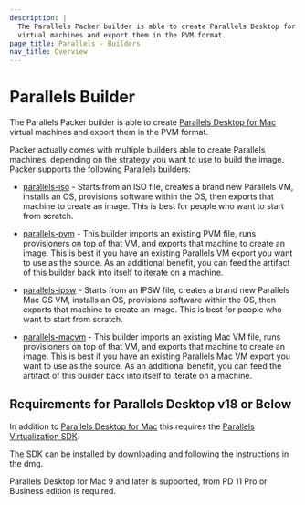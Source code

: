 ```yaml
---
description: |
  The Parallels Packer builder is able to create Parallels Desktop for Mac
  virtual machines and export them in the PVM format.
page_title: Parallels - Builders
nav_title: Overview
---
```


# Parallels Builder

The Parallels Packer builder is able to create [Parallels Desktop for
Mac](https://www.parallels.com/products/desktop/) virtual machines and export
them in the PVM format.

Packer actually comes with multiple builders able to create Parallels machines,
depending on the strategy you want to use to build the image. Packer supports
the following Parallels builders:

- [parallels-iso](/packer/plugins/builders/parallels/iso) - Starts from an ISO
  file, creates a brand new Parallels VM, installs an OS, provisions software
  within the OS, then exports that machine to create an image. This is best
  for people who want to start from scratch.

- [parallels-pvm](/packer/plugins/builders/parallels/pvm) - This builder imports
  an existing PVM file, runs provisioners on top of that VM, and exports that
  machine to create an image. This is best if you have an existing Parallels
  VM export you want to use as the source. As an additional benefit, you can
  feed the artifact of this builder back into itself to iterate on a machine.

- [parallels-ipsw](/packer/plugins/builders/parallels/ipsw) - Starts from an IPSW
  file, creates a brand new Parallels Mac OS VM, installs an OS, provisions software
  within the OS, then exports that machine to create an image. This is best
  for people who want to start from scratch.

- [parallels-macvm](/packer/plugins/builders/parallels/macvm) - This builder imports
  an existing Mac VM file, runs provisioners on top of that VM, and exports that
  machine to create an image. This is best if you have an existing Parallels
  Mac VM export you want to use as the source. As an additional benefit, you can
  feed the artifact of this builder back into itself to iterate on a machine.

## Requirements for Parallels Desktop v18 or Below

In addition to [Parallels Desktop for
Mac](https://www.parallels.com/products/desktop/) this requires the [Parallels
Virtualization SDK](https://www.parallels.com/downloads/desktop/).

The SDK can be installed by downloading and following the instructions in the
dmg.

Parallels Desktop for Mac 9 and later is supported, from PD 11 Pro or Business
edition is required.
